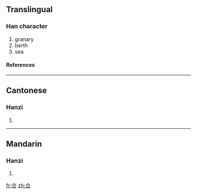{{see|倉}}

==Translingual==
===Han character===
{{Han char|rn=9|rad=人|as=02|sn=4|four=|canj=人尸山 (OSU)}}
# granary
# berth
# sea
====References====
{{Han ref|kx=0092.051|hdz=10105.060|uh=4ED3|ud=20179}}
----
==Cantonese==
===Hanzi===
{{yue-hanzi|jyut=|y=chong1}}
# {{defn|Cantonese}}
----
==Mandarin==
===Hanzi===
{{cmn-hanzi|tra=倉|pin=[[cāng]] ([[cang1]])|wg=ts'ang<sup>1</sup>}}
# {{defn|Mandarin}}

[[fr:仓]]
[[zh:仓]]